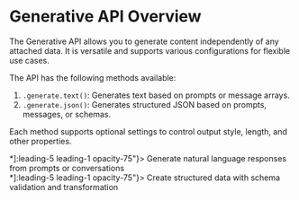 
# Generative API Overview

The Generative API allows you to generate content independently of any attached data. It is versatile and supports various configurations for flexible use cases.

The API has the following methods available:
1. `.generate.text()`: Generates text based on prompts or message arrays.
2. `.generate.json()`: Generates structured JSON based on prompts, messages, or schemas.

Each method supports optional settings to control output style, length, and other properties.

<Cards>
    <Cards.Card title={"Text Generation"}
                href={"/generative-api/text-gen"}
                arrow={true}>
        <div className={"mx-4 text-xs [&>*]:leading-5 leading-1 opacity-75"}>
            Generate natural language responses from prompts or conversations 
        </div>
    </Cards.Card>
    <Cards.Card title={"JSON Generation"}
                href={"/generative-api/json-gen"}
                arrow={true}>
        <div className={"mx-4 text-xs [&>*]:leading-5 leading-1 opacity-75"}>
            Create structured data with schema validation and transformation
        </div>
    </Cards.Card>
</Cards>